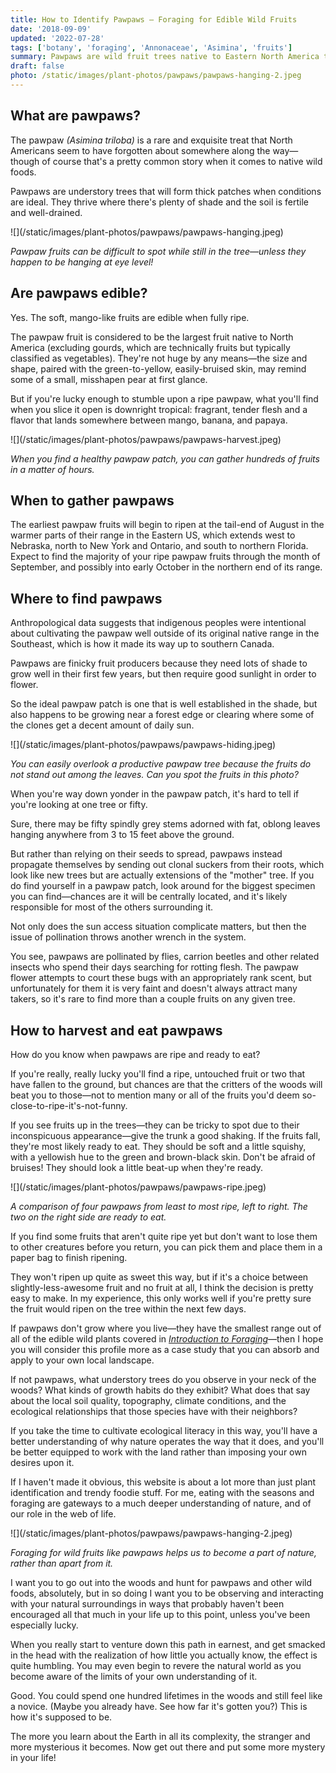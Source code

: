 ```yaml
---
title: How to Identify Pawpaws — Foraging for Edible Wild Fruits
date: '2018-09-09'
updated: '2022-07-28'
tags: ['botany', 'foraging', 'Annonaceae', 'Asimina', 'fruits']
summary: Pawpaws are wild fruit trees native to Eastern North America that produce a delicious edible fruit with a uniquely tropical flavor.
draft: false
photo: /static/images/plant-photos/pawpaws/pawpaws-hanging-2.jpeg
---
```



<div className="rounded-lg bg-gray-100 p-4 dark:bg-gray-800">
  <TOCInline toc={props.toc} toHeading={3} asDisclosure />
</div>

## What are pawpaws?

The pawpaw _(Asimina triloba)_ is a rare and exquisite treat that North Americans seem to have forgotten about somewhere along the way—though of course that's a pretty common story when it comes to native wild foods.

Pawpaws are understory trees that will form thick patches when conditions are ideal. They thrive where there's plenty of shade and the soil is fertile and well-drained.

<div className="bg-gray-100 dark:bg-gray-800 p-4 rounded-lg">
![](/static/images/plant-photos/pawpaws/pawpaws-hanging.jpeg)

_Pawpaw fruits can be difficult to spot while still in the tree—unless they happen to be hanging at eye level!_

</div>

## Are pawpaws edible?

Yes. The soft, mango-like fruits are edible when fully ripe.

The pawpaw fruit is considered to be the largest fruit native to North America (excluding gourds, which are technically fruits but typically classified as vegetables).
They're not huge by any means—the size and shape, paired with the green-to-yellow, easily-bruised skin, may remind some of a small, misshapen pear at first glance.

But if you're lucky enough to stumble upon a ripe pawpaw, what you'll find when you slice it open is downright tropical: fragrant, tender flesh and a flavor that lands somewhere between mango, banana, and papaya.

<div className="bg-gray-100 dark:bg-gray-800 p-4 rounded-lg">
![](/static/images/plant-photos/pawpaws/pawpaws-harvest.jpeg)

_When you find a healthy pawpaw patch, you can gather hundreds of fruits in a matter of hours._

</div>

## When to gather pawpaws

The earliest pawpaw fruits will begin to ripen at the tail-end of August in the warmer parts of their range in the Eastern US, which extends west to Nebraska, north to New York and Ontario, and south to northern Florida.
Expect to find the majority of your ripe pawpaw fruits through the month of September, and possibly into early October in the northern end of its range.

## Where to find pawpaws

Anthropological data suggests that indigenous peoples were intentional about cultivating the pawpaw well outside of its original native range in the Southeast, which is how it made its way up to southern Canada.

Pawpaws are finicky fruit producers because they need lots of shade to grow well in their first few years, but then require good sunlight in order to flower.

So the ideal pawpaw patch is one that is well established in the shade, but also happens to be growing near a forest edge or clearing where some of the clones get a decent amount of daily sun.

<div className="bg-gray-100 dark:bg-gray-800 p-4 rounded-lg">
![](/static/images/plant-photos/pawpaws/pawpaws-hiding.jpeg)

_You can easily overlook a productive pawpaw tree because the fruits do not stand out among the leaves. Can you spot the fruits in this photo?_

</div>

When you're way down yonder in the pawpaw patch, it's hard to tell if you're looking at one tree or fifty.

Sure, there may be fifty spindly grey stems adorned with fat, oblong leaves hanging anywhere from 3 to 15 feet above the ground.

But rather than relying on their seeds to spread, pawpaws instead propagate themselves by sending out clonal suckers from their roots, which look like new trees but are actually extensions of the "mother" tree.
If you do find yourself in a pawpaw patch, look around for the biggest specimen you can find—chances are it will be centrally located, and it's likely responsible for most of the others surrounding it.

Not only does the sun access situation complicate matters, but then the issue of pollination throws another wrench in the system.

You see, pawpaws are pollinated by flies, carrion beetles and other related insects who spend their days searching for rotting flesh.
The pawpaw flower attempts to court these bugs with an appropriately rank scent, but unfortunately for them it is very faint and doesn't always attract many takers, so it's rare to find more than a couple fruits on any given tree.

## How to harvest and eat pawpaws

How do you know when pawpaws are ripe and ready to eat?

If you're really, really lucky you'll find a ripe, untouched fruit or two that have fallen to the ground, but chances are that the critters of the woods will beat you to those—not to mention many or all of the fruits you'd deem so-close-to-ripe-it's-not-funny.

If you see fruits up in the trees—they can be tricky to spot due to their inconspicuous appearance—give the trunk a good shaking.
If the fruits fall, they're most likely ready to eat.
They should be soft and a little squishy, with a yellowish hue to the green and brown-black skin.
Don't be afraid of bruises!
They should look a little beat-up when they're ready.

<div className="bg-gray-100 dark:bg-gray-800 p-4 rounded-lg">
![](/static/images/plant-photos/pawpaws/pawpaws-ripe.jpeg)

_A comparison of four pawpaws from least to most ripe, left to right. The two on the right side are ready to eat._

</div>

If you find some fruits that aren't quite ripe yet but don't want to lose them to other creatures before you return, you can pick them and place them in a paper bag to finish ripening.

They won't ripen up quite as sweet this way, but if it's a choice between slightly-less-awesome fruit and no fruit at all, I think the decision is pretty easy to make.
In my experience, this only works well if you're pretty sure the fruit would ripen on the tree within the next few days.

If pawpaws don't grow where you live—they have the smallest range out of all of the edible wild plants covered in [_Introduction to Foraging_](https://shop.sycamore.garden/l/introduction-to-foraging/)—then I hope you will consider this profile more as a case study that you can absorb and apply to your own local landscape.

If not pawpaws, what understory trees do you observe in your neck of the woods?
What kinds of growth habits do they exhibit?
What does that say about the local soil quality, topography, climate conditions, and the ecological relationships that those species have with their neighbors?

If you take the time to cultivate ecological literacy in this way, you'll have a better understanding of why nature operates the way that it does, and you'll be better equipped to work with the land rather than imposing your own desires upon it.

If I haven't made it obvious, this website is about a lot more than just plant identification and trendy foodie stuff.
For me, eating with the seasons and foraging are gateways to a much deeper understanding of nature, and of our role in the web of life.

<div className="bg-gray-100 dark:bg-gray-800 p-4 rounded-lg">
![](/static/images/plant-photos/pawpaws/pawpaws-hanging-2.jpeg)

_Foraging for wild fruits like pawpaws helps us to become a part of nature, rather than apart from it._

</div>

I want you to go out into the woods and hunt for pawpaws and other wild foods, absolutely, but in so doing I want you to be observing and interacting with your natural surroundings in ways that probably haven't been encouraged all that much in your life up to this point, unless you've been especially lucky.

When you really start to venture down this path in earnest, and get smacked in the head with the realization of how little you actually know, the effect is quite humbling.
You may even begin to revere the natural world as you become aware of the limits of your own understanding of it.

Good.
You could spend one hundred lifetimes in the woods and still feel like a novice.
(Maybe you already have.
See how far it's gotten you?)
This is how it's supposed to be.

The more you learn about the Earth in all its complexity, the stranger and more mysterious it becomes.
Now get out there and put some more mystery in your life!

<IntroCTA />
